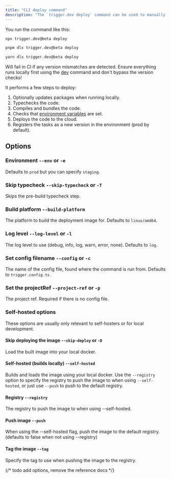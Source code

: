 ```yaml
---
title: "CLI deploy command"
description: "The `trigger.dev deploy` command can be used to manually deploy."
---
```


You run the command like this:

<CodeGroup>

```bash npm
npx trigger.dev@beta deploy
```

```bash pnpm
pnpm dlx trigger.dev@beta deploy
```

```bash yarn
yarn dlx trigger.dev@beta deploy
```

</CodeGroup>

<Warning>Will fail in CI if any version mismatches are detected. Ensure everything runs locally first using the [dev](/v3/cli-dev) command and don't bypass the version checks!</Warning>

It performs a few steps to deploy:

1. Optionally updates packages when running locally.
2. Typechecks the code.
3. Compiles and bundles the code.
4. Checks that [environment variables](/v3/deploy-environment-variables) are set.
5. Deploys the code to the cloud.
6. Registers the tasks as a new version in the environment (prod by default).

## Options

### Environment `--env` or `-e`

Defaults to `prod` but you can specify `staging`.

### Skip typecheck `--skip-typecheck` or `-T`

Skips the pre-build typecheck step.

### Build platform `--build-platform`

The platform to build the deployment image for. Defaults to `linux/amd64`.

### Log level `--log-level` or `-l`

The log level to use (debug, info, log, warn, error, none). Defaults to `log`.

### Set config filename `--config` or `-c`

The name of the config file, found where the command is run from. Defaults to `trigger.config.ts`.

### Set the projectRef `--project-ref` or `-p`

The project ref. Required if there is no config file.

### Self-hosted options

These options are usually only relevant to self-hosters or for local development.

#### Skip deploying the image `--skip-deploy` or `-D`

Load the built image into your local docker.

#### Self-hosted (builds locally) `--self-hosted`

Builds and loads the image using your local docker. Use the `--registry` option to specify the registry to push the image to when using `--self-hosted`, or just use `--push` to push to the default registry.

#### Registry `--registry`

<Snippet file="coming-soon-slim.mdx" />

The registry to push the image to when using --self-hosted.

#### Push image `--push`

When using the --self-hosted flag, push the image to the default registry. (defaults to false when not using --registry)

#### Tag the image `--tag`

<Snippet file="coming-soon-slim.mdx" />

Specify the tag to use when pushing the image to the registry.

{/* todo add options, remove the reference docs */}

